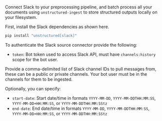 Connect Slack to your preprocessing pipeline, and batch process all your documents using `unstructured-ingest` to store structured outputs locally on your filesystem.

First, install the Slack dependencies as shown here.

```bash
pip install "unstructured[slack]"
```

To authenticate the Slack source connector provide the following:
* `token`: Bot token used to access Slack API, must have `channels:history` scope for the bot user.

Provide a comma-delimited list of Slack channel IDs to pull messages from, these can be a public or private channels.
Your bot user must be in the channels for them to be ingested.

Optionally, you can specify:
* `start-date`: Start date/time in formats `YYYY-MM-DD`, `YYYY-MM-DDTHH:MM:SS`, `YYYY-MM-DD+HH:MM:SS`, or `YYYY-MM-DDTHH:MM:SStz`
* `end-date`: End date/time in formats `YYYY-MM-DD`, `YYYY-MM-DDTHH:MM:SS`, `YYYY-MM-DD+HH:MM:SS`, or `YYYY-MM-DDTHH:MM:SStz`
